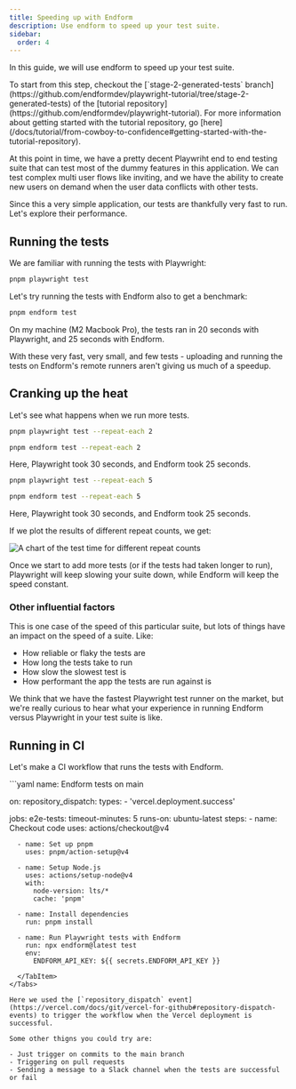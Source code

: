 ```yaml
---
title: Speeding up with Endform
description: Use endform to speed up your test suite.
sidebar:
  order: 4
---
```



In this guide, we will use endform to speed up your test suite.

<Aside>
To start from this step, checkout the [`stage-2-generated-tests` branch](https://github.com/endformdev/playwright-tutorial/tree/stage-2-generated-tests) of the [tutorial repository](https://github.com/endformdev/playwright-tutorial).
For more information about getting started with the tutorial repository, go [here](/docs/tutorial/from-cowboy-to-confidence#getting-started-with-the-tutorial-repository).
</Aside>

At this point in time, we have a pretty decent Playwriht end to end testing suite that can test most of the dummy features in this application.
We can test complex multi user flows like inviting, and we have the ability to create new users on demand when the user data conflicts with other tests.

Since this a very simple application, our tests are thankfully very fast to run. Let's explore their performance.

## Running the tests

We are familiar with running the tests with Playwright:

```bash
pnpm playwright test
```

Let's try running the tests with Endform also to get a benchmark:

```bash
pnpm endform test
```

On my machine (M2 Macbook Pro), the tests ran in 20 seconds with Playwright, and 25 seconds with Endform.

With these very fast, very small, and few tests - uploading and running the tests on Endform's remote runners aren't giving us much of a speedup.

## Cranking up the heat

Let's see what happens when we run more tests.

```bash
pnpm playwright test --repeat-each 2
```

```bash
pnpm endform test --repeat-each 2
```

Here, Playwright took 30 seconds, and Endform took 25 seconds.

```bash
pnpm playwright test --repeat-each 5
```

```bash
pnpm endform test --repeat-each 5
```

Here, Playwright took 30 seconds, and Endform took 25 seconds.

If we plot the results of different repeat counts, we get:

<Image src={TestTimeChart} alt="A chart of the test time for different repeat counts" width={800} />

Once we start to add more tests (or if the tests had taken longer to run), Playwright will keep slowing your suite down,
while Endform will keep the speed constant.

### Other influential factors

This is one case of the speed of this particular suite, but lots of things have an impact on the speed of a suite.
Like:

- How reliable or flaky the tests are
- How long the tests take to run
- How slow the slowest test is
- How performant the app the tests are run against is

We think that we have the fastest Playwright test runner on the market, but we're really curious to hear what your experience in running Endform versus Playwright in your test suite is like.

## Running in CI

Let's make a CI workflow that runs the tests with Endform.

<Tabs>
  <TabItem label=".github/workflows/e2e-tests.yml">
```yaml
name: Endform tests on main

on:
  repository_dispatch:
    types:
      - 'vercel.deployment.success'

jobs:
  e2e-tests:
    timeout-minutes: 5
    runs-on: ubuntu-latest
    steps:
      - name: Checkout code
        uses: actions/checkout@v4

      - name: Set up pnpm
        uses: pnpm/action-setup@v4

      - name: Setup Node.js
        uses: actions/setup-node@v4
        with:
          node-version: lts/*
          cache: 'pnpm'

      - name: Install dependencies
        run: pnpm install

      - name: Run Playwright tests with Endform
        run: npx endform@latest test
        env:
          ENDFORM_API_KEY: ${{ secrets.ENDFORM_API_KEY }}
```
  </TabItem>
</Tabs>

Here we used the [`repository_dispatch` event](https://vercel.com/docs/git/vercel-for-github#repository-dispatch-events) to trigger the workflow when the Vercel deployment is successful.

Some other thigns you could try are:

- Just trigger on commits to the main branch
- Triggering on pull requests
- Sending a message to a Slack channel when the tests are successful or fail